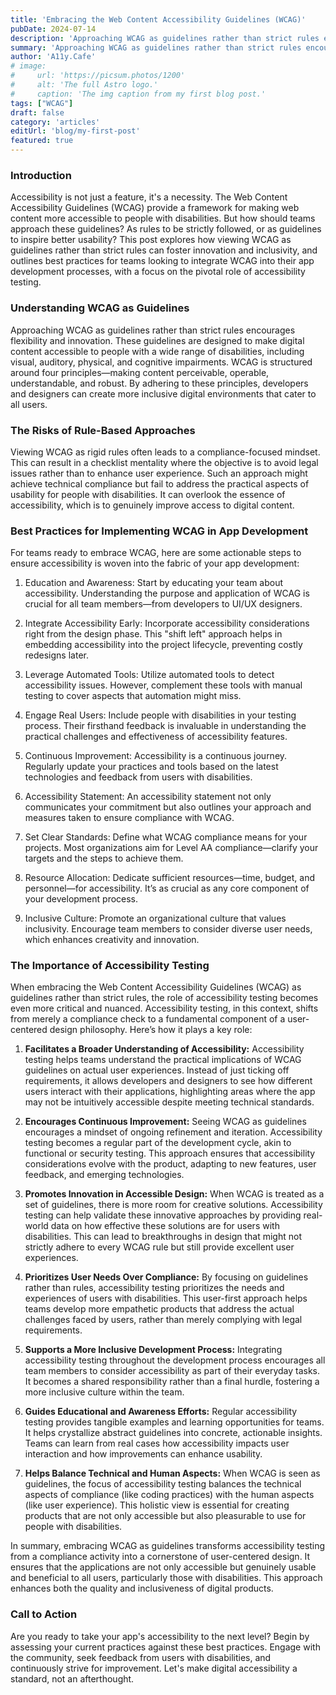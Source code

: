 ```yaml
---
title: 'Embracing the Web Content Accessibility Guidelines (WCAG)'
pubDate: 2024-07-14
description: 'Approaching WCAG as guidelines rather than strict rules encourages flexibility and innovation'
summary: 'Approaching WCAG as guidelines rather than strict rules encourages flexibility and innovation. These guidelines are designed to make digital content accessible to people with a wide range of disabilities, including visual, auditory, physical, and cognitive impairments. WCAG is structured around four principles—making content perceivable, operable, understandable, and robust. By adhering to these principles, developers and designers can create more inclusive digital environments that cater to all users.'
author: 'A11y.Cafe'
# image:
#     url: 'https://picsum.photos/1200'
#     alt: 'The full Astro logo.'
#     caption: 'The img caption from my first blog post.'
tags: ["WCAG"]
draft: false
category: 'articles'
editUrl: 'blog/my-first-post'
featured: true
---
```


### Introduction

Accessibility is not just a feature, it's a necessity. The Web Content Accessibility Guidelines (WCAG) provide a framework for making web content more accessible to people with disabilities. But how should teams approach these guidelines? As rules to be strictly followed, or as guidelines to inspire better usability? This post explores how viewing WCAG as guidelines rather than strict rules can foster innovation and inclusivity, and outlines best practices for teams looking to integrate WCAG into their app development processes, with a focus on the pivotal role of accessibility testing.

### Understanding WCAG as Guidelines

Approaching WCAG as guidelines rather than strict rules encourages flexibility and innovation. These guidelines are designed to make digital content accessible to people with a wide range of disabilities, including visual, auditory, physical, and cognitive impairments. WCAG is structured around four principles—making content perceivable, operable, understandable, and robust. By adhering to these principles, developers and designers can create more inclusive digital environments that cater to all users.

### The Risks of Rule-Based Approaches

Viewing WCAG as rigid rules often leads to a compliance-focused mindset. This can result in a checklist mentality where the objective is to avoid legal issues rather than to enhance user experience. Such an approach might achieve technical compliance but fail to address the practical aspects of usability for people with disabilities. It can overlook the essence of accessibility, which is to genuinely improve access to digital content.


### Best Practices for Implementing WCAG in App Development

For teams ready to embrace WCAG, here are some actionable steps to ensure accessibility is woven into the fabric of your app development:

1. Education and Awareness:
   Start by educating your team about accessibility. Understanding the purpose and application of WCAG is crucial for all team members—from developers to UI/UX designers.

2. Integrate Accessibility Early:
   Incorporate accessibility considerations right from the design phase. This "shift left" approach helps in embedding accessibility into the project lifecycle, preventing costly redesigns later.

3. Leverage Automated Tools:
   Utilize automated tools to detect accessibility issues. However, complement these tools with manual testing to cover aspects that automation might miss.

4. Engage Real Users:
   Include people with disabilities in your testing process. Their firsthand feedback is invaluable in understanding the practical challenges and effectiveness of accessibility features.

5. Continuous Improvement:
   Accessibility is a continuous journey. Regularly update your practices and tools based on the latest technologies and feedback from users with disabilities.

6. Accessibility Statement:
   An accessibility statement not only communicates your commitment but also outlines your approach and measures taken to ensure compliance with WCAG.

7. Set Clear Standards:
   Define what WCAG compliance means for your projects. Most organizations aim for Level AA compliance—clarify your targets and the steps to achieve them.

8. Resource Allocation:
   Dedicate sufficient resources—time, budget, and personnel—for accessibility. It’s as crucial as any core component of your development process.

9. Inclusive Culture:
   Promote an organizational culture that values inclusivity. Encourage team members to consider diverse user needs, which enhances creativity and innovation.


### The Importance of Accessibility Testing


When embracing the Web Content Accessibility Guidelines (WCAG) as guidelines rather than strict rules, the role of accessibility testing becomes even more critical and nuanced. Accessibility testing, in this context, shifts from merely a compliance check to a fundamental component of a user-centered design philosophy. Here’s how it plays a key role:

1. **Facilitates a Broader Understanding of Accessibility:**
   Accessibility testing helps teams understand the practical implications of WCAG guidelines on actual user experiences. Instead of just ticking off requirements, it allows developers and designers to see how different users interact with their applications, highlighting areas where the app may not be intuitively accessible despite meeting technical standards.

2. **Encourages Continuous Improvement:**
   Seeing WCAG as guidelines encourages a mindset of ongoing refinement and iteration. Accessibility testing becomes a regular part of the development cycle, akin to functional or security testing. This approach ensures that accessibility considerations evolve with the product, adapting to new features, user feedback, and emerging technologies.

3. **Promotes Innovation in Accessible Design:**
   When WCAG is treated as a set of guidelines, there is more room for creative solutions. Accessibility testing can help validate these innovative approaches by providing real-world data on how effective these solutions are for users with disabilities. This can lead to breakthroughs in design that might not strictly adhere to every WCAG rule but still provide excellent user experiences.

4. **Prioritizes User Needs Over Compliance:**
   By focusing on guidelines rather than rules, accessibility testing prioritizes the needs and experiences of users with disabilities. This user-first approach helps teams develop more empathetic products that address the actual challenges faced by users, rather than merely complying with legal requirements.

5. **Supports a More Inclusive Development Process:**
   Integrating accessibility testing throughout the development process encourages all team members to consider accessibility as part of their everyday tasks. It becomes a shared responsibility rather than a final hurdle, fostering a more inclusive culture within the team.

6. **Guides Educational and Awareness Efforts:**
   Regular accessibility testing provides tangible examples and learning opportunities for teams. It helps crystallize abstract guidelines into concrete, actionable insights. Teams can learn from real cases how accessibility impacts user interaction and how improvements can enhance usability.

7. **Helps Balance Technical and Human Aspects:**
   When WCAG is seen as guidelines, the focus of accessibility testing balances the technical aspects of compliance (like coding practices) with the human aspects (like user experience). This holistic view is essential for creating products that are not only accessible but also pleasurable to use for people with disabilities.

In summary, embracing WCAG as guidelines transforms accessibility testing from a compliance activity into a cornerstone of user-centered design. It ensures that the applications are not only accessible but genuinely usable and beneficial to all users, particularly those with disabilities. This approach enhances both the quality and inclusiveness of digital products.

 
### Call to Action

Are you ready to take your app's accessibility to the next level? Begin by assessing your current practices against these best practices. Engage with the community, seek feedback from users with disabilities, and continuously strive for improvement. Let's make digital accessibility a standard, not an afterthought.